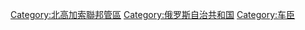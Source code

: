 {{catmore}}
{{Commons cat|Chechnya}}

[[Category:北高加索聯邦管區|Category:北高加索聯邦管區]]
[[Category:俄罗斯自治共和国|Category:俄罗斯自治共和国]]
[[Category:车臣|Category:车臣]]